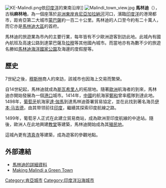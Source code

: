 [[File:KE-Malindi.png|thumb]]依[[印度洋|印度洋]]的東南沿岸]]
[[File:Malindi_town_view.jpg|thumb]]
'''馬林迪'''（{{lang-en|'''Malindi'''}}），古稱'''麻林地'''，為一個座落於[[東非|非洲東岸]][[肯尼亞|肯尼亞]][[加拉納河|加拉納河]]河口，濱臨[[印度洋|印度洋]]的港灣都市，距肯亞第二大城市[[蒙巴薩|蒙巴薩]]約一百二十公里。馬林迪的人口至今約有二十萬人，而它亦是[[馬林迪大區|馬林迪大區]]的首府。

馬林迪的旅遊業為市內的主要行業，每年皆有不少歐洲遊客到訪此地。此城內有國內航班及高速公路到達蒙巴薩及[[拉穆|拉穆]]等其他國內城市。而當地亦有為數不少的旅遊名勝如[[馬林迪海洋國家公園|馬林迪海洋國家公園]]及海邊的度假屋等。

== 歷史 ==
7世紀之後，[[穆斯林|穆斯林]]商人的來訪，該城市也因海上交易而繁榮。

自14世紀起，馬林迪就成為[[斯瓦希里人|斯瓦希里人]]的拓居地。隨著[[歐洲|歐洲]]航海者的到來，馬林迪亦開始發展為一個[[港口|港口]]城市。1414年，[[中國|中國]]的航海家[[鄭和|鄭和]]曾率艦隊到達此地。1498年，[[葡萄牙|葡萄牙]]航海家[[達·伽馬|達·伽馬]]到達馬林迪簽署貿易協定，並在此找到著名海员[[伊本·马吉德|伊本·马吉德]]，由其带领前往[[印度|印度]]，繼續其探索印度航線之路。

1499年，葡萄牙人正式在此建立貿易商站，成為歐洲至印度航線的中途站。隨後，歐洲人在此地興建[[教堂|教堂]]等建築，馬林迪開始成為其[[殖民地|殖民地]]。

這城內更有[[清真寺|清真寺]]等建築，成為遊客的參觀地點。

== 外部連結 ==
{{commonscat}}
* [http://www.malindikenya.com/ 馬林迪的詳細資料]
* [https://web.archive.org/web/20070928193940/http://www.malindigreentown.org/ Making Malindi a Green Town]

{{coord|display=title}}
{{normdaten}}
{{DEFAULTSORT:Malindi}}
[[Category:肯亞城市|Category:肯亞城市]]
[[Category:印度洋沿海城市|Category:印度洋沿海城市]]